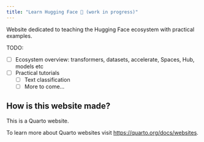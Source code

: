 ```yaml
---
title: "Learn Hugging Face 🤗 (work in progress)"
---
```


Website dedicated to teaching the Hugging Face ecosystem with practical examples.

TODO:

* [ ] Ecosystem overview: transformers, datasets, accelerate, Spaces, Hub, models etc
* [ ] Practical tutorials
    * [ ] Text classification
    * [ ] More to come...

## How is this website made?

This is a Quarto website.

To learn more about Quarto websites visit <https://quarto.org/docs/websites>.
